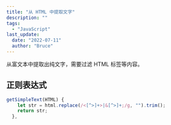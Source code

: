 ```yaml
---
title: "从 HTML 中提取文字"
description: ""
tags:
  - "JavaScript"
last_update:
  date: "2022-07-11"
  author: "Bruce"
---
```


从富文本中提取出纯文字，需要过滤 HTML 标签等内容。

## 正则表达式

```javascript title="JavaScript"
getSimpleText(HTML) {
    let str = html.replace(/<[^>]+>|&[^>]+;/g, "").trim();
    return str;
  },
```
